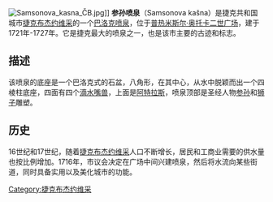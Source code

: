 [[File:Samsonova_kasna_ČB.jpg|thumb]]]]
'''参孙喷泉'''（Samsonova kašna）是捷克共和国城市[[捷克布杰约维采|捷克布杰约维采]]的一个[[巴洛克|巴洛克]][[喷泉|喷泉]]，位于[[普热米斯尔·奥托卡二世广场|普热米斯尔·奥托卡二世广场]]，建于1721年-1727年。它是捷克最大的喷泉之一，也是该市主要的古迹和标志。

==描述== 
该喷泉的底座是一个巴洛克式的石盆，八角形，在其中心，从水中脱颖而出一个四棱柱底座，四面有四个[[滴水嘴兽|滴水嘴兽]]，上面是[[阿特拉斯|阿特拉斯]]，喷泉顶部是圣经人物[[参孙|参孙]]和[[狮子|狮子]]雕塑。  

==历史== 
16世纪和17世纪，随着[[捷克布杰约维采|捷克布杰约维采]]人口不断增长，居民和工商业需要的供水量也按比例增加。1716年，市议会决定在广场中间兴建喷泉，然后将水流向某些街道，同时具备实用以及美化城市的功能。 

[[Category:捷克布杰约维采|Category:捷克布杰约维采]]